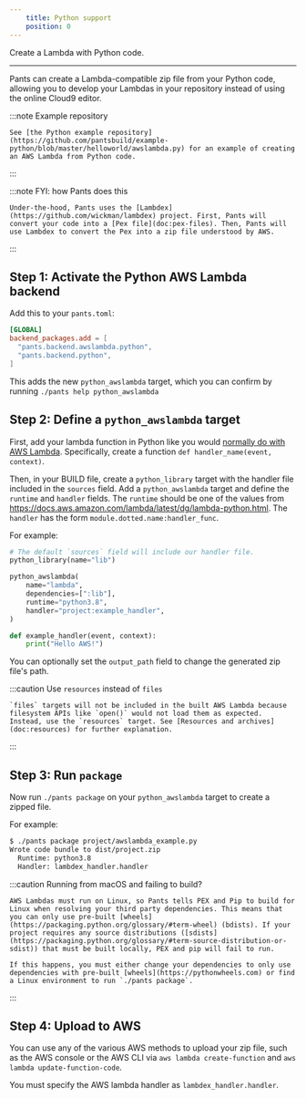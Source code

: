 ```yaml
---
    title: Python support
    position: 0
---
```



Create a Lambda with Python code.

---

Pants can create a Lambda-compatible zip file from your Python code, allowing you to develop your Lambdas in your repository instead of using the online Cloud9 editor.

:::note Example repository

    See [the Python example repository](https://github.com/pantsbuild/example-python/blob/master/helloworld/awslambda.py) for an example of creating an AWS Lambda from Python code.

:::



:::note FYI: how Pants does this

    Under-the-hood, Pants uses the [Lambdex](https://github.com/wickman/lambdex) project. First, Pants will convert your code into a [Pex file](doc:pex-files). Then, Pants will use Lambdex to convert the Pex into a zip file understood by AWS.

:::


## Step 1: Activate the Python AWS Lambda backend
Add this to your `pants.toml`:
```toml title="pants.toml"
[GLOBAL]
backend_packages.add = [
  "pants.backend.awslambda.python",
  "pants.backend.python",
]
```

This adds the new `python_awslambda` target, which you can confirm by running `./pants help python_awslambda`
## Step 2: Define a `python_awslambda` target
First, add your lambda function in Python like you would [normally do with AWS Lambda](https://docs.aws.amazon.com/lambda/latest/dg/python-handler.html). Specifically, create a function `def handler_name(event, context)`.

Then, in your BUILD file, create a `python_library` target with the handler file included in the `sources` field. Add a `python_awslambda` target and define the `runtime` and `handler` fields. The `runtime` should be one of the values from https://docs.aws.amazon.com/lambda/latest/dg/lambda-python.html. The `handler` has the form `module.dotted.name:handler_func`.

For example:

<Tabs>
<TabItem value="project/BUILD" label="project/BUILD">

```python
# The default `sources` field will include our handler file.
python_library(name="lib")

python_awslambda(
    name="lambda",
    dependencies=[":lib"],
    runtime="python3.8",
    handler="project:example_handler",
)
```
</TabItem>
<TabItem value="project/awslambda_example.py" label="project/awslambda_example.py">

```python
def example_handler(event, context):
    print("Hello AWS!")
```
</TabItem>
</Tabs>

You can optionally set the `output_path` field to change the generated zip file's path.

:::caution Use `resources` instead of `files`

    `files` targets will not be included in the built AWS Lambda because filesystem APIs like `open()` would not load them as expected. Instead, use the `resources` target. See [Resources and archives](doc:resources) for further explanation.

:::


## Step 3: Run `package`
Now run `./pants package` on your `python_awslambda` target to create a zipped file. 

For example:

```bash
$ ./pants package project/awslambda_example.py
Wrote code bundle to dist/project.zip
  Runtime: python3.8
  Handler: lambdex_handler.handler
```

:::caution Running from macOS and failing to build?

    AWS Lambdas must run on Linux, so Pants tells PEX and Pip to build for Linux when resolving your third party dependencies. This means that you can only use pre-built [wheels](https://packaging.python.org/glossary/#term-wheel) (bdists). If your project requires any source distributions ([sdists](https://packaging.python.org/glossary/#term-source-distribution-or-sdist)) that must be built locally, PEX and pip will fail to run.
    
    If this happens, you must either change your dependencies to only use dependencies with pre-built [wheels](https://pythonwheels.com) or find a Linux environment to run `./pants package`.

:::


## Step 4: Upload to AWS
You can use any of the various AWS methods to upload your zip file, such as the AWS console or the AWS CLI via `aws lambda create-function` and `aws lambda update-function-code`.

You must specify the AWS lambda handler as `lambdex_handler.handler`.